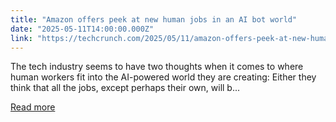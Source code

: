 ```yaml
---
title: "Amazon offers peek at new human jobs in an AI bot world"
date: "2025-05-11T14:00:00.000Z"
link: "https://techcrunch.com/2025/05/11/amazon-offers-peek-at-new-human-jobs-in-an-ai-bot-world/"
---
```


The tech industry seems to have two thoughts when it comes to where human workers fit into the AI-powered world they are creating: Either they think that all the jobs, except perhaps their own, will b...

[Read more](https://techcrunch.com/2025/05/11/amazon-offers-peek-at-new-human-jobs-in-an-ai-bot-world/)
